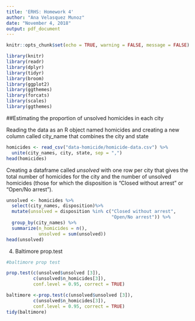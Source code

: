 ```yaml
---
title: 'ERHS: Homework 4'
author: "Ana Velasquez Munoz"
date: "November 4, 2018"
output: pdf_document
---
```


```r
knitr::opts_chunk$set(echo = TRUE, warning = FALSE, message = FALSE)
```

```r
library(knitr)
library(readr)
library(dplyr)
library(tidyr)
library(broom)
library(ggplot2)
library(ggthemes)
library(forcats)
library(scales)
library(ggthemes)

```

##Estimating the proportion of unsolved homicides in each city

Reading the data as an R object named homicides and creating a new column called city_name that combines the city and state

```r
homicides <- read_csv("data-homicide/homicide-data.csv") %>% 
  unite(city_names, city, state, sep = ",")
head(homicides)

```

Creating a dataframe called *unsolved* with one row per city that gives the total number of homicides for the city and the number of unsolved homicides (those for which the disposition is “Closed without arrest” or “Open/No arrest”).

```r
unsolved <- homicides %>% 
  select(city_names, disposition)%>% 
  mutate(unsolved = disposition %in% c("Closed without arrest", 
                                       "Open/No arrest")) %>% 
  group_by(city_names) %>% 
  summarize(n_homicides = n(),
            unsolved = sum(unsolved))
head(unsolved)

```

4. Baltimore prop.test

```r

#baltimore prop test

prop.test(c(unsolved$unsolved [3]),
          c(unsolved$n_homicides[3]),
          conf.level = 0.95, correct = TRUE)

baltimore <-prop.test(c(unsolved$unsolved [3]),
          c(unsolved$n_homicides[3]),
          conf.level = 0.95, correct = TRUE)
tidy(baltimore)

```


